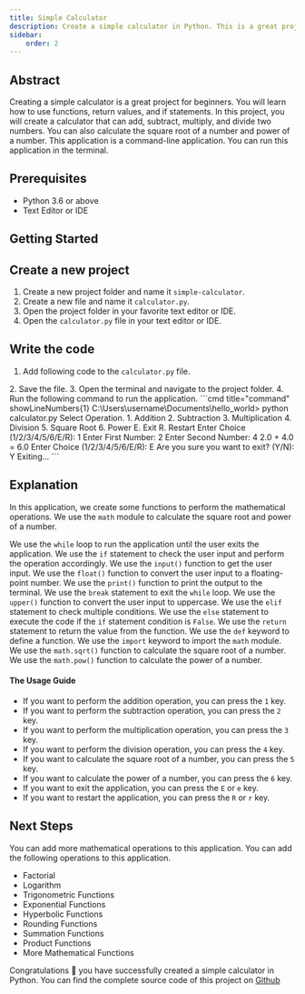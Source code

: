 ```yaml
---
title: Simple Calculator
description: Create a simple calculator in Python. This is a great project for beginners. You will learn how to use functions, return values, and if statements.
sidebar: 
    order: 2
---
```



## Abstract
Creating a simple calculator is a great project for beginners. You will learn how to use functions, return values, and if statements. In this project, you will create a calculator that can add, subtract, multiply, and divide two numbers. You can also calculate the square root of a number and power of a number. This application is a command-line application. You can run this application in the terminal.

## Prerequisites
- Python 3.6 or above
- Text Editor or IDE

## Getting Started
## Create a new project
1. Create a new project folder and name it `simple-calculator`.
2. Create a new file and name it `calculator.py`.
3. Open the project folder in your favorite text editor or IDE.
4. Open the `calculator.py` file in your text editor or IDE.

## Write the code
1. Add following code to the `calculator.py` file.
<FileCode file="projects/beginners/calculator.py" lang="python" title="Simple Calculator" />
2. Save the file.
3. Open the terminal and navigate to the project folder.
4. Run the following command to run the application.
```cmd title="command" showLineNumbers{1}
C:\Users\username\Documents\hello_world> python calculator.py
Select Operation.
1. Addition
2. Subtraction
3. Multiplication
4. Division
5. Square Root
6. Power
E. Exit
R. Restart
Enter Choice (1/2/3/4/5/6/E/R): 1
Enter First Number: 2
Enter Second Number: 4
2.0 + 4.0 = 6.0
Enter Choice (1/2/3/4/5/6/E/R): E
Are you sure you want to exit? (Y/N): Y
Exiting...
```

## Explanation
In this application, we create some functions to perform the mathematical operations. We use the `math` module to calculate the square root and power of a number. 

We use the `while` loop to run the application until the user exits the application. We use the `if` statement to check the user input and perform the operation accordingly. We use the `input()` function to get the user input. We use the `float()` function to convert the user input to a floating-point number. We use the `print()` function to print the output to the terminal. We use the `break` statement to exit the `while` loop. We use the `upper()` function to convert the user input to uppercase. We use the `elif` statement to check multiple conditions. We use the `else` statement to execute the code if the `if` statement condition is `False`. We use the `return` statement to return the value from the function. We use the `def` keyword to define a function. We use the `import` keyword to import the `math` module. We use the `math.sqrt()` function to calculate the square root of a number. We use the `math.pow()` function to calculate the power of a number.

#### The Usage Guide
- If you want to perform the addition operation, you can press the `1` key. 
- If you want to perform the subtraction operation, you can press the `2` key.
- If you want to perform the multiplication operation, you can press the `3` key.
- If you want to perform the division operation, you can press the `4` key.
- If you want to calculate the square root of a number, you can press the `5` key.
- If you want to calculate the power of a number, you can press the `6` key.
- If you want to exit the application, you can press the `E` or `e` key.
- If you want to restart the application, you can press the `R` or `r` key.

## Next Steps
You can add more mathematical operations to this application. You can add the following operations to this application.
- Factorial
- Logarithm
- Trigonometric Functions
- Exponential Functions
- Hyperbolic Functions
- Rounding Functions
- Summation Functions
- Product Functions
- More Mathematical Functions

Congratulations 🎉 you have successfully created a simple calculator in Python. You can find the complete source code of this project on [Github](https://github.com/Ravikisha/PythonCentralHub/blob/main/projects/beginners/calculator.py)